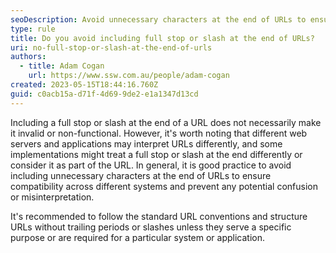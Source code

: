 ```yaml
---
seoDescription: Avoid unnecessary characters at the end of URLs to ensure compatibility and prevent misinterpretation.
type: rule
title: Do you avoid including full stop or slash at the end of URLs?
uri: no-full-stop-or-slash-at-the-end-of-urls
authors:
  - title: Adam Cogan
    url: https://www.ssw.com.au/people/adam-cogan
created: 2023-05-15T18:44:16.760Z
guid: c0acb15a-d71f-4d69-9de2-e1a1347d13cd
---
```


Including a full stop or slash at the end of a URL does not necessarily make it invalid or non-functional. However, it's worth noting that different web servers and applications may interpret URLs differently, and some implementations might treat a full stop or slash at the end differently or consider it as part of the URL.
In general, it is good practice to avoid including unnecessary characters at the end of URLs to ensure compatibility across different systems and prevent any potential confusion or misinterpretation.

It's recommended to follow the standard URL conventions and structure URLs without trailing periods or slashes unless they serve a specific purpose or are required for a particular system or application.